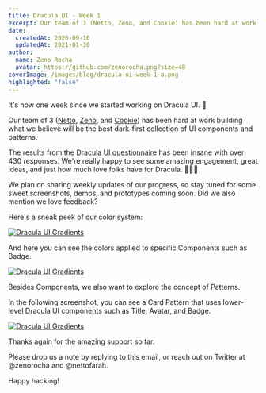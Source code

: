 ```yaml
---
title: Dracula UI - Week 1
excerpt: Our team of 3 (Netto, Zeno, and Cookie) has been hard at work building what we believe will be the best dark-first collection of UI components and patterns.
date:
  createdAt: 2020-09-10
  updatedAt: 2021-01-30
author:
  name: Zeno Rocha
  avatar: https://github.com/zenorocha.png?size=48
coverImage: /images/blog/dracula-ui-week-1-a.png
highlighted: "false"
---
```


It's now one week since we started working on Dracula UI. 🥳

Our team of 3 ([Netto](https://twitter.com/nettofarah), [Zeno](https://twitter.com/zenorocha), and [Cookie](https://www.instagram.com/p/CE9pSsYnCM6/)) has been hard at work building what we believe will be the best dark-first collection of UI components and patterns.

The results from the [Dracula UI questionnaire](https://draculatheme.typeform.com/to/YvwgNntQ) has been insane with over 430 responses. We're really happy to see some amazing engagement, great ideas, and just how much love folks have for Dracula. 🧛‍♀️💜

We plan on sharing weekly updates of our progress, so stay tuned for some sweet screenshots, demos, and prototypes coming soon. Did we also mention we love feedback?

Here's a sneak peek of our color system:

[![Dracula UI Gradients](/images/blog/dracula-ui-week-1-a.png)](/ui)

And here you can see the colors applied to specific Components such as Badge.

[![Dracula UI Gradients](/images/blog/dracula-ui-week-1-b.png)](/ui)

Besides Components, we also want to explore the concept of Patterns.

In the following screenshot, you can see a Card Pattern that uses lower-level Dracula UI components such as Title, Avatar, and Badge.

[![Dracula UI Gradients](/images/blog/dracula-ui-week-1-c.png)](/ui)

Thanks again for the amazing support so far.

Please drop us a note by replying to this email, or reach out on Twitter at @zenorocha and @nettofarah.

Happy hacking!

